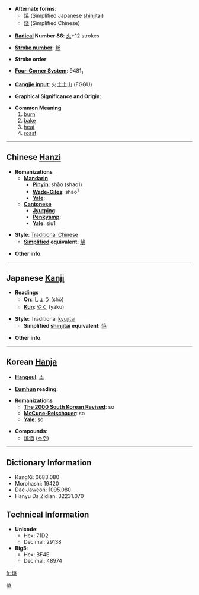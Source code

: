 * '''Alternate forms''':
** [[焼]] (Simplified Japanese [[shinjitai]])
** [[烧]] (Simplified Chinese)

* '''[[Wiktionary:Chinese radical index| Radical]] Number 86''': [[Wiktionary:Chinese radical index 火|火]]+12 strokes

* '''[[Wiktionary:Chinese total strokes index|Stroke number]]''': [[Wiktionary:Chinese total strokes index 16|16]]

* '''Stroke order''': 

* '''[[Wiktionary:Chinese four corner index|Four-Corner System]]''': 9481<sub>1</sub>

* '''[[Wiktionary:Chinese Cangjie index|Cangjie input]]''': 火土土山 (FGGU)

* '''Graphical Significance and Origin''': 

* '''Common Meaning'''
*# [[burn]]
*# [[bake]]
*# [[heat]]
*# [[roast]]

----

== Chinese [[Hanzi]] ==

* '''Romanizations'''
** '''[[Mandarin]]'''
*** '''[[Pinyin]]''': shāo (shao1)
*** '''[[Wade-Giles]]''': shao<sup>1</sup>
*** '''[[Yale]]''': 
** '''[[Cantonese]]'''
*** '''[[Jyutping]]''':
*** '''[[Penkyamp]]''': 
*** '''[[Yale]]''': siu1

* '''Style''': [[Traditional Chinese]] 
** '''[[Simplified Chinese|Simplified]] equivalent''': [[烧]]

* '''Other info''': 

----

== Japanese [[Kanji]] ==

* '''Readings'''
** '''[[On]]''': [[しょう]] (shō)
** '''[[Kun]]''': [[やく]] (yaku)

* '''Style''': Traditional [[kyūjitai]]
** '''Simplified [[shinjitai]] equivalent''': [[焼]]

* '''Other info''':  

----

== Korean [[Hanja]] ==

* '''[[Hangeul]]''': [[소]]

* '''[[Eumhun]] reading''': 

* '''Romanizations'''
** '''[[The 2000 South Korean Revised Romanization|The 2000 South Korean Revised]]''': so
** '''[[McCune-Reischauer]]''': so
** '''[[Yale]]''': so

* '''Compounds''':
**[[燒酒]] ([[소주]])

----

== Dictionary Information ==

* KangXi: 0683.080
* Morohashi: 19420
* Dae Jaweon: 1095.080
* Hanyu Da Zidian: 32231.070

== Technical Information ==

* '''Unicode''':
** Hex: 71D2
** Decimal: 29138
* '''Big5''':
** Hex: BF4E
** Decimal: 48974

[[Category:CJKV characters simplified differently in Japan and China|燒]]

[[fr:燒]]